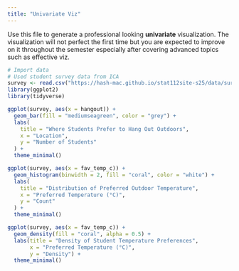 ```yaml
---
title: "Univariate Viz"
---
```


Use this file to generate a professional looking **univariate** visualization. The visualization will not perfect the first time but you are expected to improve on it throughout the semester especially after covering advanced topics such as effective viz.

```r
# Import data
# Used student survey data from ICA
survey <- read.csv("https://hash-mac.github.io/stat112site-s25/data/survey.csv")
library(ggplot2)
library(tidyverse)
```

```r
ggplot(survey, aes(x = hangout)) +
  geom_bar(fill = "mediumseagreen", color = "grey") +
  labs(
    title = "Where Students Prefer to Hang Out Outdoors",
    x = "Location",
    y = "Number of Students"
  ) +
  theme_minimal()
```
```r
ggplot(survey, aes(x = fav_temp_c)) +
  geom_histogram(binwidth = 2, fill = "coral", color = "white") +
  labs(
    title = "Distribution of Preferred Outdoor Temperature",
    x = "Preferred Temperature (°C)",
    y = "Count"
  ) +
  theme_minimal()
```


```r
ggplot(survey, aes(x = fav_temp_c)) +
  geom_density(fill = "coral", alpha = 0.5) +
  labs(title = "Density of Student Temperature Preferences",
       x = "Preferred Temperature (°C)",
       y = "Density") +
  theme_minimal()
```


